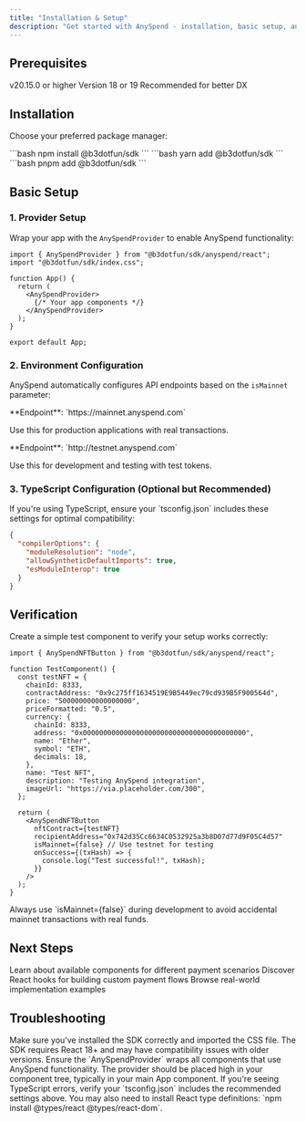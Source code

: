 ```yaml
---
title: "Installation & Setup"
description: "Get started with AnySpend - installation, basic setup, and verification"
---
```


## Prerequisites

<CardGroup cols={3}>
<Card title="Node.js" icon="node-js">
  v20.15.0 or higher
</Card>

<Card title="React" icon="react">
  Version 18 or 19
</Card>

<Card title="TypeScript" icon="code">
  Recommended for better DX
</Card>
</CardGroup>

## Installation

Choose your preferred package manager:

<Tabs>
<Tab title="npm">
```bash
npm install @b3dotfun/sdk
```
</Tab>

<Tab title="yarn">
```bash
yarn add @b3dotfun/sdk
```
</Tab>

<Tab title="pnpm">
```bash
pnpm add @b3dotfun/sdk
```
</Tab>
</Tabs>

## Basic Setup

### 1. Provider Setup

Wrap your app with the `AnySpendProvider` to enable AnySpend functionality:

```tsx title="App.tsx" icon="react"
import { AnySpendProvider } from "@b3dotfun/sdk/anyspend/react";
import "@b3dotfun/sdk/index.css";

function App() {
  return (
    <AnySpendProvider>
      {/* Your app components */}
    </AnySpendProvider>
  );
}

export default App;
```

### 2. Environment Configuration

AnySpend automatically configures API endpoints based on the `isMainnet` parameter:

<Tabs>
<Tab title="Mainnet">
**Endpoint**: `https://mainnet.anyspend.com`

Use this for production applications with real transactions.
</Tab>

<Tab title="Testnet">
**Endpoint**: `http://testnet.anyspend.com`

Use this for development and testing with test tokens.
</Tab>
</Tabs>

### 3. TypeScript Configuration (Optional but Recommended)

<Note>
If you're using TypeScript, ensure your `tsconfig.json` includes these settings for optimal compatibility:
</Note>

```json title="tsconfig.json" icon="settings"
{
  "compilerOptions": {
    "moduleResolution": "node",
    "allowSyntheticDefaultImports": true,
    "esModuleInterop": true
  }
}
```

## Verification

Create a simple test component to verify your setup works correctly:

```tsx title="TestComponent.tsx" icon="test-tube" lines
import { AnySpendNFTButton } from "@b3dotfun/sdk/anyspend/react";

function TestComponent() {
  const testNFT = {
    chainId: 8333,
    contractAddress: "0x9c275ff1634519E9B5449ec79cd939B5F900564d",
    price: "500000000000000000",
    priceFormatted: "0.5",
    currency: {
      chainId: 8333,
      address: "0x0000000000000000000000000000000000000000",
      name: "Ether",
      symbol: "ETH",
      decimals: 18,
    },
    name: "Test NFT",
    description: "Testing AnySpend integration",
    imageUrl: "https://via.placeholder.com/300",
  };

  return (
    <AnySpendNFTButton
      nftContract={testNFT}
      recipientAddress="0x742d35Cc6634C0532925a3b8D07d77d9F05C4d57"
      isMainnet={false} // Use testnet for testing
      onSuccess={(txHash) => {
        console.log("Test successful!", txHash);
      }}
    />
  );
}
```

<Warning>
Always use `isMainnet={false}` during development to avoid accidental mainnet transactions with real funds.
</Warning>

## Next Steps

<CardGroup cols={3}>
<Card title="Explore Components" icon="puzzle-piece" href="/anyspend/components">
  Learn about available components for different payment scenarios
</Card>

<Card title="Learn about Hooks" icon="link" href="/anyspend/hooks">
  Discover React hooks for building custom payment flows
</Card>

<Card title="See Examples" icon="code" href="/anyspend/examples">
  Browse real-world implementation examples
</Card>
</CardGroup>

## Troubleshooting

<AccordionGroup>
<Accordion title="Import Errors">
Make sure you've installed the SDK correctly and imported the CSS file. The SDK requires React 18+ and may have compatibility issues with older versions.
</Accordion>

<Accordion title="Provider Not Found">
Ensure the `AnySpendProvider` wraps all components that use AnySpend functionality. The provider should be placed high in your component tree, typically in your main App component.
</Accordion>

<Accordion title="TypeScript Errors">
If you're seeing TypeScript errors, verify your `tsconfig.json` includes the recommended settings above. You may also need to install React type definitions: `npm install @types/react @types/react-dom`.
</Accordion>
</AccordionGroup>
